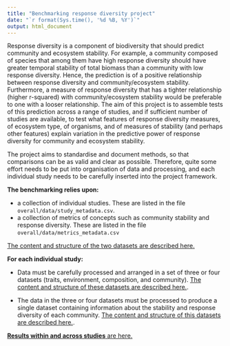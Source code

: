 ```yaml
---
title: "Benchmarking response diversity project"
date: "`r format(Sys.time(), '%d %B, %Y')`"
output: html_document
---
```


Response diversity is a component of biodiversity that should predict community and ecosystem stability. For example, a community composed of species that among them have high response diversity should have greater temporal stability of total biomass than a community with low response diversity. Hence, the prediction is of a positive relationship between response diversity and community/ecosystem stability. Furthermore, a measure of response diversity that has a tighter relationship (higher r-squared) with community/ecosystem stability would be preferable to one with a looser relationship. The aim of this project is to assemble tests of this prediction across a range of studies, and if sufficient number of studies are available, to test what features of response diversity measures, of ecosystem type, of organisms, and of measures of stability (and perhaps other features) explain variation in the predictive power of response diversity for community and ecosystem stability.

The project aims to standardise and document methods, so that comparisons can be as valid and clear as possible. Therefore, quite some effort needs to be put into organisation of data and processing, and each individual study needs to be carefully inserted into the project framework.

**The benchmarking relies upon:**

* a collection of individual studies. These are listed in the file `overall/data/study_metadata.csv`.
* a collection of metrics of concepts such as community stability and response diversity. These are listed in the file `overall/data/metrics_metadata.csv`

[The content and structure of the two datasets are described here.]((./docs/data_requirements.html))

**For each individual study:**

* Data must be carefully processed and arranged in a set of three or four datasets (traits, environment, composition, and community). [The content and structure of these datasets are described here.]((./docs/data_requirements.html)).

* The data in the three or four datasets must be processed to produce a single dataset containing information about the stability and response diversity of each community. [The content and structure of this datasets are described here.]((./docs/data_requirements.html)).

[**Results within and across studies** are here.](link to be added)
